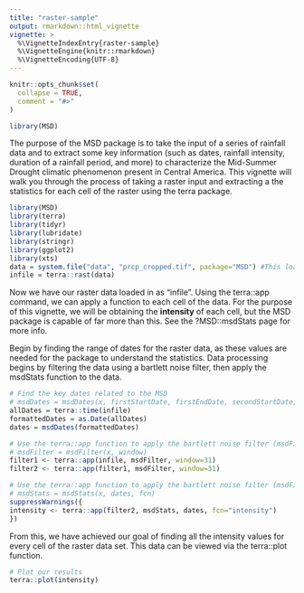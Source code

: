 ```yaml
---
title: "raster-sample"
output: rmarkdown::html_vignette
vignette: >
  %\VignetteIndexEntry{raster-sample}
  %\VignetteEngine{knitr::rmarkdown}
  %\VignetteEncoding{UTF-8}
---
```


```r
knitr::opts_chunk$set(
  collapse = TRUE,
  comment = "#>"
)
```

```r
library(MSD)
```

The purpose of the MSD package is to take the input of a series of rainfall data and to extract some key information (such as dates, rainfall intensity, duration of a rainfall period, and more) to characterize the Mid-Summer Drought climatic phenomenon present in Central America. This vignette will walk you through the process of taking a raster input and extracting a the statistics for each cell of the raster using the terra package.

```r
library(MSD)
library(terra)
library(tidyr)
library(lubridate)
library(stringr)
library(ggplot2)
library(xts)
data = system.file("data", "prcp_cropped.tif", package="MSD") #This loads the data included in the package, but you would attach your own
infile = terra::rast(data)
```

Now we have our raster data loaded in as "infile". Using the terra::app command, we can apply a function to each cell of the data. For the purpose of this vignette, we will be obtaining the **intensity** of each cell, but the MSD package is capable of far more than this. See the ?MSD::msdStats page for more info.

Begin by finding the range of dates for the raster data, as these values are needed for the package to understand the statistics. Data processing begins by filtering the data using a bartlett noise filter, then apply the msdStats function to the data.

```r
# Find the key dates related to the MSD
# msdDates = msdDates(x, firstStartDate, firstEndDate, secondStartDate, secondEndDate)
allDates = terra::time(infile)
formattedDates = as.Date(allDates)
dates = msdDates(formattedDates)

# Use the terra::app function to apply the bartlett noise filter (msdFilter) to the raster
# msdFilter = msdFilter(x, window)
filter1 <- terra::app(infile, msdFilter, window=31)
filter2 <- terra::app(filter1, msdFilter, window=31)

# Use the terra::app function to apply the bartlett noise filter (msdFilter) to the raster
# msdStats = msdStats(x, dates, fcn)
suppressWarnings({
intensity <- terra::app(filter2, msdStats, dates, fcn="intensity")
})
```

From this, we have achieved our goal of finding all the intensity values for every cell of the raster data set. This data can be viewed via the terra::plot function.

```r
# Plot our results
terra::plot(intensity)
```
